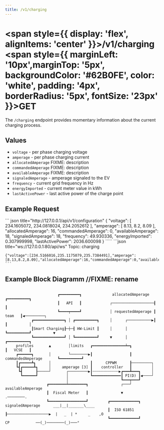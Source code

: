 ```yaml
---
title: /v1/charging
---
```




#
# <span style={{ display: 'flex', alignItems: 'center' }}>/v1/charging <span style={{ marginLeft: '10px',marginTop: '5px', backgroundColor: '#62B0FE', color: 'white', padding: '4px', borderRadius: '5px', fontSize: '23px' }}>GET</span></span>

The `/charging` endpoint provides momentary information about the current charging process.

## Values

- `voltage` - per phase charging voltage 
- `amperage` - per phase charging current
- `allocatedAmperage` FIXME: description
- `commandedAmperage` FIXME: description
- `availableAmperage` FIXME: description
- `signaledAmperage` - amperage signaled to the EV
- `frequency` - current grid frequency in Hz
- `energyImported` - current meter value in kWh
- `lastActivePower` - last active power of the charge point

## Example Request

<Tabs>
  <TabItem value="rest" label="REST" default>
    ``` json title="http://127.0.0.1/api/v1/configuration"
    {
      "voltage": [
        234.1605072,
        234.0818024,
        234.2052612
      ],
      "amperage": [
        8.13,
        8.2,
        8.09
      ],
      "allocatedAmperage": 16,
      "commandedAmperage": 0,
      "availableAmperage": 18,
      "signaledAmperage": 18,
      "frequency": 49.930336,
      "energyImported": 0.307999998,
      "lastActivePower": 2036.600098
    }
    `````
  </TabItem>
  <TabItem value="ws" label="WebSocket">
    ```json title="ws://127.0.0.1:80/api/ws"
    Topic: charging

    {"voltage":[234.5166016,235.1175079,235.7384491],"amperage":[8.13,8.2,8.09],"allocatedAmperage":16,"commandedAmperage":0,"availableAmperage":18,"signaledAmperage":18,"frequency":49.93060684,"energyImported":0.307999998,"lastActivePower":2036.600098}
    ```
  </TabItem>
</Tabs>


## Example Block Diagramm //FIXME: rename

```
              
                        ┏━━━━━━━━━┓              allocatedAmperage  ┏━━━━━━━━━━┓
                        ┃   API   ┃             ┌───────────────────┨          ┃
                        ┗━━━━┯━━━━┛             │ requestedAmperage ┃   team   ┃◀─────────┐
            ┏━━━━━━━━━━━━━━┓ │ ┏━━━━━━━━━━┓     │      ┌───────────▶┃          ┃          │
            ┃Smart Charging┠─┼─┨ HW-Limit ┃     │      │            ┗━━━━━━━━━━┛          ▼
            ┗━━━━━━━━━━━━━━┛ │ ┗━━━━━━━━━━┛     ▼      │                            ┏━━━━━━━━━━┓
     profiles       ▲        │limits   ┏━━━━━━━━━━━━━━━┷━┓                          ┃   VCSE   ┃
     ┏━━━━━━┓       │        └────────▶┃                 ┃  commandedAmperage       ┗━━━━━━━━━━┛
     ┃┏━━━━━┻┓      │                  ┃      CPPWM      ┠─────────┐
     ┗┫┏━━━━━┻┓     │     amperage [3] ┃    controller   ┃         │
      ┗┫      ┠─────┘       ┌─────────▶┃┄┄┄┄┄┄┄┄┄┄┄┄▶┏━━━┻━━━┓     │
       ┗━━━━━━┛             │          ┗━━━━━━━━━━━━━┃ PI(D) ┃◀────┘
                            │                        ┗━━━┯━━━┛
                   ┏━━━━━━━━┷━━━━━━━━┓               ┌───┘ availableAmperage
                   ┃  Fiscal Meter   ┃               ▼                                   .────────.
                   ┗━━━━━━━━━━━━━━━━━┛         ┏━━━━━━━━━━━━━┓ signaledAmperage      ___|__|_______\____ 
                                               ┃  ISO 61851  ┠───────────────────▶  |   _  | *     _    ,O 
                                               ┗━━━━━━━━━━━━━┛         CP            ──(_)────────(_)───°  
```
